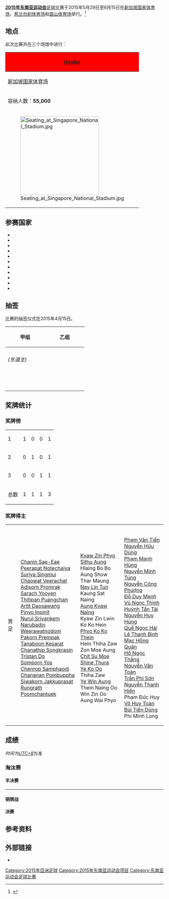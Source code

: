 {{expand|time=2015-06-01T15:22:22+00:00}}
{{refimprove|time=2015-06-01T15:22:22+00:00}}

'''[[2015年东南亚运动会|2015年东南亚运动会]]'''[[足球|足球]]比赛于2015年5月29日至6月15日在[[新加坡国家体育场|新加坡国家体育场]]，[[惹兰勿刹体育场|惹兰勿刹体育场]]和[[碧山体育场|碧山体育场]]举行。<ref>{{cite web |title=2015年东南亚运动会足球比赛 |url=https://www.seagames2015.com/the-games/sports/football |deadurl=yes |archiveurl=https://web.archive.org/web/20150402093245/https://www.seagames2015.com/the-games/sports/football |archivedate=2015-04-02 |accessdate=2015-06-01 }}</ref>

==地点==
此次比赛共在三个场馆中进行：
<center>
{| class="wikitable" style="text-align:center;"
! colspan=3 style="background:red;"|[[新加坡|{{color]]
|-
| [[新加坡国家体育场|新加坡国家体育场]]
| [[惹兰勿刹体育场|惹兰勿刹体育场]]
| [[碧山体育场|碧山体育场]]
|-
| 容纳人数：'''55,000'''
| 容纳人数：'''8,000'''
| 容纳人数：'''4,200'''
|-
| [[File:Seating_at_Singapore_National_Stadium.jpg|250px]]
| [[File:Jalan_Besar_Stadium.JPG|250px]]
| [[File:Bishan_Stadium_and_Sports_Hall.JPG|250px]]
|}
</center>

==参赛国家==
* {{flagIOC2|BRU|2015年东南亚运动会|29}}
* {{flagIOC2|CAM|2015年东南亚运动会|30}}
* {{flagIOC2|INA|2015年东南亚运动会|23}}
* {{flagIOC2|LAO|2015年东南亚运动会|30}}
* {{flagIOC2|MAS|2015年东南亚运动会|30}}
* {{flagIOC2|MYA|2015年东南亚运动会|30}}
* {{flagIOC2|PHI|2015年东南亚运动会|30}}
* {{flagIOC2|SIN|2015年东南亚运动会|30}}
* {{flagIOC2|THA|2015年东南亚运动会|30}}
* {{flagIOC2|TLS|2015年东南亚运动会|27}}
* {{flagIOC2|VIE|2015年东南亚运动会|30}}

==抽签==
比赛的抽签仪式在2015年4月15日。

{| class="wikitable" style="width:98%;"
|-
!width=25%|甲组
!width=25%|乙组
|-
|
{{fbu|23|SIN}} ''(东道主)''<br />
{{fbu|23|IDN}}<br />
{{fbu|23|MYA}}<br />
{{fbu|23|CAM}}<br />
{{fbu|23|PHI}}
|
{{fbu|23|THA}}<br />
{{fbu|23|MAS}}<br />
{{fbu|23|VIE}}<br />
{{fbu|23|LAO}}<br />
{{fbu|23|BRU}}<br />
{{fbu|23|TLS}}
|}

==奖牌统计==

===奖牌榜===
{{legend|#ccccff|东道主e|border=solid 1px #AAAAAA}}
{| {{RankedMedalTable|nation-width=200px}}
|-
|1||align=left| {{flagIOC2team|THA|2015年东南亚运动会}} || 1 || 0 || 0 || 1
|-
|2||align=left| {{flagIOC2team|MYA|2015年东南亚运动会}} || 0 || 1 || 0 || 1
|-
|3||align=left|  {{flagIOC2team|VIE|2015年东南亚运动会}}|| 0 || 0 || 1 || 1
|-
!colspan=2| 总数 || 1 || 1 || 1 || 3
|}

===奖牌得主===
{|{{MedalistTable|type=项目}}
|-
|男足
|{{flagIOC2team|THA|2015年东南亚运动会}}<br />[[Chanin_Sae-Eae|Chanin Sae-Eae]]<br />[[Peerapat_Notechaiya|Peerapat Notechaiya]]<br />[[Suriya_Singmui|Suriya Singmui]]<br />[[Chaowat_Veerachat|Chaowat Veerachat]]<br />[[Adisorn_Promrak|Adisorn Promrak]]<br />[[Sarach_Yooyen|Sarach Yooyen]]<br />[[Thitipan_Puangchan|Thitipan Puangchan]]<br />[[Artit_Daosawang|Artit Daosawang]]<br />[[Pinyo_Inpinit|Pinyo Inpinit]]<br />[[Nurul_Sriyankem|Nurul Sriyankem]]<br />[[Narubadin_Weerawatnodom|Narubadin Weerawatnodom]]<br />[[Pakorn_Prempak|Pakorn Prempak]]<br />[[Tanaboon_Kesarat|Tanaboon Kesarat]]<br />[[Chanathip_Songkrasin|Chanathip Songkrasin]]<br />[[Tristan_Do|Tristan Do]]<br />[[Somporn_Yos|Somporn Yos]]<br />[[Chenrop_Samphaodi|Chenrop Samphaodi]]<br />[[Chananan_Pombuppha|Chananan Pombuppha]]<br />[[Siwakorn_Jakkuprasat|Siwakorn Jakkuprasat]]<br />[[Rungrath_Poomchantuek|Rungrath Poomchantuek]]
|{{flagIOC2team|MYA|2015年东南亚运动会}}<br />[[Kyaw_Zin_Phyo|Kyaw Zin Phyo]]<br />[[Sithu_Aung|Sithu Aung]]<br />Hlaing Bo Bo<br />Aung Show Thar Maung<br />[[Nay_Lin_Tun|Nay Lin Tun]]<br />Kaung Sat Naing<br />[[Aung_Kyaw_Naing|Aung Kyaw Naing]]<br />Kyaw Zin Lwin<br />Ko Ko Hein<br />[[Phyo_Ko_Ko_Thein|Phyo Ko Ko Thein]]<br />Hein Thiha Zaw<br />Zon Moe Aung<br />[[Chit_Su_Moe|Chit Su Moe]]<br />[[Shine_Thura|Shine Thura]]<br />[[Ye_Ko_Oo|Ye Ko Oo]]<br />Thiha Zaw<br />[[Ye_Win_Aung|Ye Win Aung]]<br />Thein Naing Oo<br />Win Zin Oo<br />Aung Wai Phyo
|{{flagIOC2team|VIE|2015年东南亚运动会}}<br />[[Phạm_Văn_Tiến|Phạm Văn Tiến]]<br />[[Nguyễn_Hữu_Dũng|Nguyễn Hữu Dũng]]<br />[[Phạm_Mạnh_Hùng|Phạm Mạnh Hùng]]<br />[[Nguyễn_Minh_Tùng|Nguyễn Minh Tùng]]<br />[[Công_Phượng|Nguyễn Công Phượng]]<br />[[Đỗ_Duy_Mạnh|Đỗ Duy Mạnh]]<br />[[Vũ_Ngọc_Thịnh|Vũ Ngọc Thịnh]]<br />[[Huỳnh_Tấn_Tài|Huỳnh Tấn Tài]]<br />[[Nguyễn_Huy_Hùng|Nguyễn Huy Hùng]]<br />[[Quế_Ngọc_Hải|Quế Ngọc Hải]]<br />[[Lê_Thanh_Bình|Lê Thanh Bình]]<br />[[Mạc_Hồng_Quân|Mạc Hồng Quân]]<br />[[Hồ_Ngọc_Thắng|Hồ Ngọc Thắng]]<br />[[Nguyễn_Văn_Toàn_(footballer,_born_1996)|Nguyễn Văn Toàn]]<br />[[Trần_Phi_Sơn|Trần Phi Sơn]]<br />[[Nguyễn_Thanh_Hiền|Nguyễn Thanh Hiền]]<br />Phạm Đức Huy<br />[[Võ_Huy_Toàn|Võ Huy Toàn]]<br />[[Bùi_Tiến_Dũng_(footballer,_born_1995)|Bùi Tiến Dũng]]<br />Phí Minh Long
|}

==成绩==
''时间为[[UTC+08:00|UTC+8]]''为准

===淘汰赛===

====半决赛====
{{Football box
| date=6月13日 
| time=15:00
| team1={{fbu|23|MYA}}
| score=2 -1
| report=
| team2={{fbu|23|VIE}}
| goals1=
| goals2=
| stadium=[[新加坡国家体育场|新加坡国家体育场]]
| attendance=
| referee=Turki Al-Khudair 
}}
----
{{Football box
| date=6月13日
| time=20:30
| team1={{fbu|23|THA}}
| score=5 - 0
| report=
| team2={{fbu|23|INA}}
| goals1=
| goals2=
| stadium=[[新加坡国家体育场|新加坡国家体育场]]
| attendance=
| referee=Hiroyuki Kimura
}}

====铜牌战====
{{Football box
| date=6月15日
| time=15:00
| team1={{fbu|23|VIE}}
| score=5 - 0
| report=
| team2={{fbu|23|INA}}
| goals1=
| goals2=
| stadium=[[新加坡国家体育场|新加坡国家体育场]]
| attendance=
| referee=Khamis Al-Kuwari
}}

====决赛====
{{Football box
| date=6月15日
| time=20:30
| team1={{fbu|23|MYA}}
| score=0 - 3
| report=
| team2={{fbu|23|THA}}
| goals1=
| goals2=
| stadium=[[新加坡国家体育场|新加坡国家体育场]]
| attendance=
| referee=Kim Hee-gon
}}

==参考资料==
{{reflist}}

==外部链接==
*{{官方网站|https://www.seagames2015.com/the-games/competition-schedule}}

{{2015年东南亚运动会项目}}

[[Category:2015年亞洲足球|Category:2015年亞洲足球]]
[[Category:2015年东南亚运动会项目|Category:2015年东南亚运动会项目]]
[[Category:东南亚运动会足球比赛|Category:东南亚运动会足球比赛]]